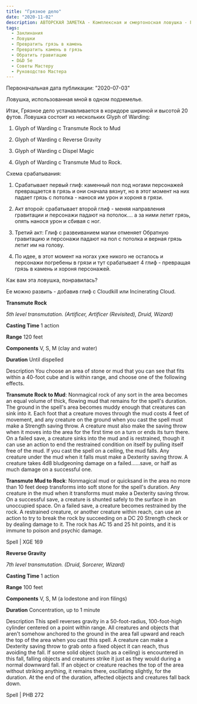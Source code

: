 ```yaml
---
title: "Грязное дело"
date: "2020-11-02"
description: АВТОРСКАЯ ЗАМЕТКА - Комплексная и смертоносная ловушка - Грязное дело
tags:
  - Заклинания
  - Ловушки
  - Превратить грязь в камень
  - Превратить камень в грязь
  - Обратить гравитацию
  - D&D 5e
  - Советы Мастеру
  - Руководство Мастера
---
```


Первоначальная дата публикации: "2020-07-03"

Ловушка, использованная мной в одном подземелье.

Итак, Грязное дело устанавливается в коридоре шириной и высотой 20 футов. Ловушка состоит из нескольких Glyph of Warding:

1. Glyph of Warding с Transmute Rock to Mud

2. Glyph of Warding с Reverse Gravity

3. Glyph of Warding с Dispel Magic

4. Glyph of Warding с Transmute Mud to Rock.

Схема срабатывания:

1. Срабатывает первый глиф: каменный пол под ногами персонажей превращается в грязь и они сначала вязнут, но в этот момент на них падает грязь с потолка - нанося им урон и хороня в грязи.

2. Акт второй: срабатывает второй глиф - меняя направления гравитации и персонажи падают на потолок.... а за ними летит грязь, опять нанося урон и сбивая с ног.

3. Третий акт: Глиф с развеиванием магии отменяет Обратную гравитацию и персонажи падают на пол с потолка и верная грязь летит им на голову.

4. По идее, в этот момент на ногах уже никого не осталось и персонажи погребены в грязи и тут срабатывает 4 глиф - превращая грязь в камень и хороня персонажей.

Как вам эта ловушка, понравилась?

Ее можно развить - добавив глиф с Cloudkill или Incinerating Cloud.

**Transmute Rock**

_5th level transmutation. (Artificer, Artificer (Revisited), Druid, Wizard)_

**Casting Time** 1 action

**Range** 120 feet

**Components** V, S, M (clay and water)

**Duration** Until dispelled

Description You choose an area of stone or mud that you can see that fits within a 40-foot cube and is within range, and choose one of the following effects.

**Transmute Rock to Mud**: Nonmagical rock of any sort in the area becomes an equal volume of thick, flowing mud that remains for the spell's duration. The ground in the spell's area becomes muddy enough that creatures can sink into it. Each foot that a creature moves through the mud costs 4 feet of movement, and any creature on the ground when you cast the spell must make a Strength saving throw. A creature must also make the saving throw when it moves into the area for the first time on a turn or ends its turn there. On a failed save, a creature sinks into the mud and is restrained, though it can use an action to end the restrained condition on itself by pulling itself free of the mud. If you cast the spell on a ceiling, the mud falls. Any creature under the mud when it falls must make a Dexterity saving throw. A creature takes 4d8 bludgeoning damage on a failed……save, or half as much damage on a successful one.

**Transmute Mud to Rock**: Nonmagical mud or quicksand in the area no more than 10 feet deep transforms into soft stone for the spell's duration. Any creature in the mud when it transforms must make a Dexterity saving throw. On a successful save, a creature is shunted safely to the surface in an unoccupied space. On a failed save, a creature becomes restrained by the rock. A restrained creature, or another creature within reach, can use an action to try to break the rock by succeeding on a DC 20 Strength check or by dealing damage to it. The rock has AC 15 and 25 hit points, and it is immune to poison and psychic damage.

Spell | XGE 169

**Reverse Gravity**

_7th level transmutation. (Druid, Sorcerer, Wizard)_

**Casting Time** 1 action

**Range** 100 feet

**Components** V, S, M (a lodestone and iron filings)

**Duration** Concentration, up to 1 minute

Description This spell reverses gravity in a 50-foot-radius, 100-foot-high cylinder centered on a point within range. All creatures and objects that aren't somehow anchored to the ground in the area fall upward and reach the top of the area when you cast this spell. A creature can make a Dexterity saving throw to grab onto a fixed object it can reach, thus avoiding the fall. If some solid object (such as a ceiling) is encountered in this fall, falling objects and creatures strike it just as they would during a normal downward fall. If an object or creature reaches the top of the area without striking anything, it remains there, oscillating slightly, for the duration. At the end of the duration, affected objects and creatures fall back down.

Spell | PHB 272
